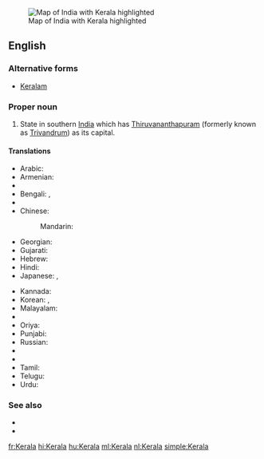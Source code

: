[[Image:Kerala in India (disputed hatched).svg|thumb|Map of India with Kerala highlighted]]
==English==
{{wikipedia}}

===Alternative forms===
* [[Keralam]]

===Proper noun===
{{en-proper noun}}

# State in southern [[India]] which has [[Thiruvananthapuram]] (formerly known as [[Trivandrum]]) as its capital.

====Translations====
{{trans-top|state in southern India}}
* Arabic: {{t-|ar|كيرلا|f|tr=kiralaa}}
* Armenian: {{t-|hy|Կերալա|tr=Kerala}}
* {{trreq|Assamese}}
* Bengali: {{t-|bn|কেরালা|sc=Beng}}, {{t-|bn|কেরল|sc=Beng}}
* {{trreq|Chhattisgarhi}}
* Chinese:
*: Mandarin: {{t|cmn|喀拉拉邦|tr=Kālālā-bāng|sc=Hani}}
* Georgian: {{t-|ka|კერალა|sc=Geor}}
* Gujarati: {{t|gu|કેરળ|sc=Gujr}}
* Hebrew: {{t-|he|קראלה}}
* Hindi: {{t+|hi|केरल|tr=kerala}}
* Japanese: {{t-|ja|ケーララ州|tr=Kērara-shū}},  {{t-|ja|ケーララ|tr=Kērara}}
{{trans-mid}}
* Kannada: {{t+|kn|ಕೇರಳ|tr=kēraḷa|sc=Knda}}
* Korean: {{t-|ko|케랄라 주|tr=Keralla ju|sc=Hang}},  {{t-|ko|케랄라|tr=Keralla|sc=Hang}}
* Malayalam: {{t+|ml|കേരളം|tr=Kēraḷam|sc=Mlym}}
* {{trreq|Marathi}}
* Oriya: {{t|or|କେରଳ|sc=Orya}}
* Punjabi: {{t|pa|ਕੇਰਲਾ|sc=Guru}}
* Russian: {{t-|ru|Керала|f|tr=Kerála}}
* {{trreq|Santali}}
* {{trreq|Sikkimese}}
* Tamil: {{t-|ta|கேரளா}}
* Telugu: {{t+|te|కేరళ}}
* Urdu: {{t-|ur|کیرلا|tr=kerala}}
{{trans-bottom}}

===See also===
* {{pedialite|Kerala}}
* {{list|en|states of India}}


[[fr:Kerala]]
[[hi:Kerala]]
[[hu:Kerala]]
[[ml:Kerala]]
[[nl:Kerala]]
[[simple:Kerala]]